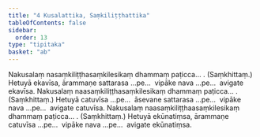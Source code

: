 ```yaml
---
title: "4 Kusalattika, Saṃkiliṭṭhattika"
tableOfContents: false
sidebar:
  order: 13
type: "tipitaka"
basket: "ab"
---
```



<DynamicBreadcrumb />

<Division number="15">

<Paragraph number="42">
Nakusalaṃ nasaṃkiliṭṭhasaṃkilesikaṃ dhammaṃ paṭicca… . (Saṃkhittaṃ.)
</Paragraph>

<Paragraph number="43">
Hetuyā ekavīsa, ārammaṇe sattarasa …pe…  vipāke nava …pe…  avigate ekavīsa.
</Paragraph>

</Division>
<Division number="16">

<Paragraph number="44">
Nakusalaṃ naasaṃkiliṭṭhasaṃkilesikaṃ dhammaṃ paṭicca… . (Saṃkhittaṃ.)
</Paragraph>

<Paragraph number="45">
Hetuyā catuvīsa …pe…  āsevane sattarasa …pe…  vipāke nava …pe…  avigate catuvīsa.
</Paragraph>

</Division>
<Division number="17">

<Paragraph number="46">
Nakusalaṃ naasaṃkiliṭṭhaasaṃkilesikaṃ dhammaṃ paṭicca… . (Saṃkhittaṃ.)
</Paragraph>

<Paragraph number="47">
Hetuyā ekūnatiṃsa, ārammaṇe catuvīsa …pe…  vipāke nava …pe…  avigate ekūnatiṃsa.
</Paragraph>
</Division>